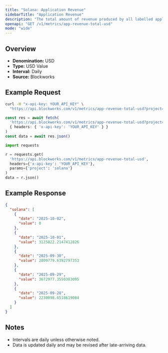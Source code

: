 ```yaml
---
title: "Solana: Application Revenue"
sidebarTitle: "Application Revenue"
description: "The total amount of revenue produced by all labelled applications during the specified time period for given blockchain."
openapi: "GET /v1/metrics/app-revenue-total-usd"
mode: "wide"
---
```


## Overview

- **Denomination:** USD
- **Type:** USD Value
- **Interval:** Daily
- **Source:** Blockworks

## Example Request

<CodeGroup>

```bash cURL
curl -H "x-api-key: YOUR_API_KEY" \
  "https://api.blockworks.com/v1/metrics/app-revenue-total-usd?project=solana"
```

```typescript TypeScript
const res = await fetch(
  'https://api.blockworks.com/v1/metrics/app-revenue-total-usd?project=solana',
  { headers: { 'x-api-key': 'YOUR_API_KEY' } }
)
const data = await res.json()
```

```python Python
import requests

r = requests.get(
  'https://api.blockworks.com/v1/metrics/app-revenue-total-usd',
  headers={'x-api-key': 'YOUR_API_KEY'},
  params={'project': 'solana'}
)
data = r.json()
```

</CodeGroup>

## Example Response

```json
{
  "solana": [
    {
      "date": "2025-10-02",
      "value": 0
    },
    {
      "date": "2025-10-01",
      "value": 3125022.2147412826
    },
    {
      "date": "2025-09-30",
      "value": 2809779.6392797353
    },
    {
      "date": "2025-09-29",
      "value": 3672977.3550383095
    },
    {
      "date": "2025-09-28",
      "value": 2230098.6518619084
    }
  ]
}
```

## Notes
- Intervals are daily unless otherwise noted.
- Data is updated daily and may be revised after late-arriving data.